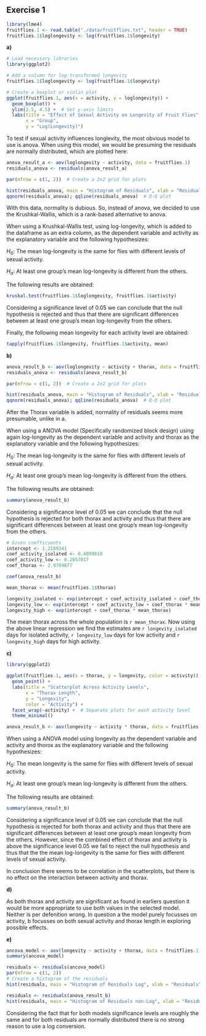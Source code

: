 ## Exercise 1
```r
library(lme4) 
fruitflies.1 <- read.table("./data/fruitflies.txt", header = TRUE)
fruitflies.1$loglongevity <- log(fruitflies.1$longevity)
```

**a)**

```r
# Load necessary libraries
library(ggplot2)

# Add a column for log-transformed longevity
fruitflies.1$loglongevity <- log(fruitflies.1$longevity)

# Create a boxplot or violin plot
ggplot(fruitflies.1, aes(x = activity, y = loglongevity)) +
  geom_boxplot() +
  ylim(2.5, 4.5) +  # Set y-axis limits
  labs(title = "Effect of Sexual Activity on Longevity of Fruit Flies",
       x = "Group",
       y = "Log(Longevity)")
```
To test if sexual activity influences longlevity, the most obvious model to use is anova. When using this model, we would be presuming the residuals are normally distributed, which are plotted here:

```r
anova_result_a <- aov(loglongevity ~ activity, data = fruitflies.1)
residuals_anova <- residuals(anova_result_a)

par(mfrow = c(1, 2))  # Create a 2x2 grid for plots

hist(residuals_anova, main = "Histogram of Residuals", xlab = "Residuals")  # Histogram
qqnorm(residuals_anova); qqline(residuals_anova)  # Q-Q plot
```

With this data, normality is dubious. So, instead of anova, we decided to use the Krushkal-Wallis, which is a rank-based alternative to anova.

When using a Krushkal-Wallis test, using log-longevity, which is added to the dataframe as an extra column, as the dependent variable and activity as the explanatory variable and the following hypothesizes:

$H_0$: The mean log-longevity is the same for flies with different levels of sexual activity.

$H_a$: At least one group's mean log-longevity is different from the others.

The following results are obtained:


```r
kruskal.test(fruitflies.1$loglongevity, fruitflies.1$activity)
```

Considering a significance level of 0.05 we can conclude that the null hypothesis is rejected and thus that there are significant differences between at least one group's mean log-longevity from the others.

Finally, the following mean longevity for each activity level are obtained:
```r
tapply(fruitflies.1$longevity, fruitflies.1$activity, mean)
```
**b)**

```r
anova_result_b <- aov(loglongevity ~ activity + thorax, data = fruitflies.1)
residuals_anova <- residuals(anova_result_b)

par(mfrow = c(1, 2))  # Create a 2x2 grid for plots

hist(residuals_anova, main = "Histogram of Residuals", xlab = "Residuals")  # Histogram
qqnorm(residuals_anova); qqline(residuals_anova)  # Q-Q plot

```
After the Thorax variable is added, normality of residuals seems more presumable, unlike in a.

When using a ANOVA model (Specifically randomized block design) using again log-longevity as the dependent variable and activity and thorax as the explanatory variable and the following hypothesizes:

$H_0$: The mean log-longevity is the same for flies with different levels of sexual activity.

$H_a$: At least one group's mean log-longevity is different from the others.

The following results are obtained:
```r
summary(anova_result_b)
```
Considering a significance level of 0.05 we can conclude that the null hypothesis is rejected for both thorax and activity and thus that there are significant differences between at least one group's mean log-longevity from the others.

```r
# Given coefficients
intercept <- 1.2189341
coef_activity_isolated <- 0.4099810
coef_activity_low <- 0.2857017
coef_thorax <- 2.9789877
```

```r
coef(anova_result_b)
```

```r
mean_thorax <- mean(fruitflies.1$thorax)

longevity_isolated <- exp(intercept + coef_activity_isolated + coef_thorax * mean_thorax)
longevity_low <- exp(intercept + coef_activity_low + coef_thorax * mean_thorax)
longevity_high <- exp(intercept + coef_thorax * mean_thorax)
```

The mean thorax across the whole population is `r mean_thorax`. Now using the above linear regression we find the estimates are `r longevity_isolated` days for isolated activity, `r longevity_low` days for low activity and `r longevity_high` days for high activity.

**c)**


```r

library(ggplot2)

ggplot(fruitflies.1, aes(x = thorax, y = longevity, color = activity)) +
  geom_point() +
  labs(title = "Scatterplot Across Activity Levels",
       x = "Thorax Length",
       y = "Longevity",
       color = "Activity") +
  facet_wrap(~activity) +  # Separate plots for each activity level
  theme_minimal()

anova_result_b <- aov(longevity ~ activity * thorax, data = fruitflies.1)

```

When using a ANOVA model using longevity as the dependent variable and activity and thorox as the explanatory variable and the following hypothesizes:

$H_0$: The mean longevity is the same for flies with different levels of sexual activity.

$H_a$: At least one group's mean log-longevity is different from the others.

The following results are obtained:
```r
summary(anova_result_b)
```

Considering a significance level of 0.05 we can conclude that the null hypothesis is rejected for both thorax and activity and thus that there are significant differences between at least one group's mean longevity from the others. However, since the combined effect of thorax and activity is above the significance level 0.05 we fail to reject the null hypothesis and thus that the the mean log-longevity is the same for flies with different levels of sexual activity.

In conclusion there seems to be correlation in the scatterplots, but there is no effect on the interaction between activity and thorax.

**d)**


As both thorax and activity are significant as found in earliers question it would be more appropriate to use both values in the selected model. Neither is per defenition wrong. In question a the model purely focusses on activity, b focusses on both sexual activity and thorax length in exploring possible effects.

**e)**

```r
ancova_model <- aov(longevity ~ activity + thorax, data = fruitflies.1)
summary(ancova_model)
```

```r
residuals <- residuals(ancova_model)
par(mfrow = c(1, 2))
# Create a histogram of the residuals
hist(residuals, main = "Histogram of Residuals Log", xlab = "Residuals", ylab = "Frequency", col = "lightblue", border = "black")

residuals <- residuals(anova_result_b)
hist(residuals, main = "Histogram of Residuals non-Log", xlab = "Residuals", ylab = "Frequency", col = "lightblue", border = "black")
```

Considering the fact that for both models significance levels are roughly the same and for both residuals are normally distributed there is no strong reason to use a log conversion. 
